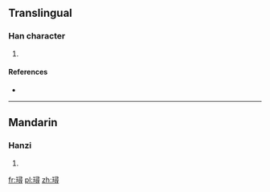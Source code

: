 ==Translingual==

===Han character===
{{Han char|rn=96|rad=玉|as=12|sn=16|four=17146|canj=MGSMI}}

# {{defn|Han|sort=玉12}}

====References====
* {{Han ref|kx=0741.300|dkj=21231|hdz=21138.090|uh=7495|ud=29845|bh=EA67|bd=60007}}

----

==Mandarin==

===Hanzi===
{{cmn-hanzi|pin=[[xún]] ([[xun2]])|wg=hsün<sup>2</sup>}}

# {{defn|lang=cmn|sort=玉12}}

[[fr:璕]]
[[pl:璕]]
[[zh:璕]]